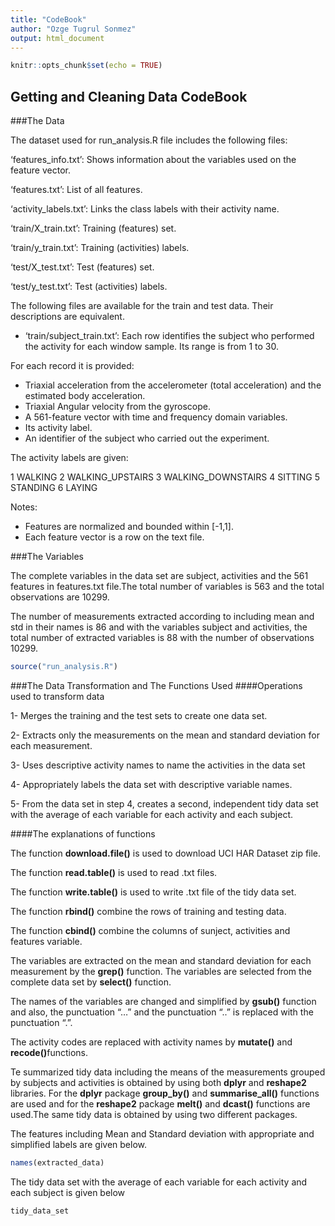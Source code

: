 ---
title: "CodeBook"
author: "Ozge Tugrul Sonmez"
output: html_document
---

```{r setup, include=FALSE}
knitr::opts_chunk$set(echo = TRUE)
```

## Getting and Cleaning Data CodeBook

###The Data


The dataset used for run_analysis.R file includes the following files:

'features_info.txt': Shows information about the variables used on the feature vector.

'features.txt': List of all features.

'activity_labels.txt': Links the class labels with their activity name.

'train/X_train.txt': Training (features) set.

'train/y_train.txt': Training (activities) labels.

'test/X_test.txt': Test (features) set.

'test/y_test.txt': Test (activities) labels.

The following files are available for the train and test data. Their descriptions are equivalent. 

- 'train/subject_train.txt': Each row identifies the subject who performed the activity for each window sample. Its range is from 1 to 30. 

For each record it is provided:

- Triaxial acceleration from the accelerometer (total acceleration) and the estimated body acceleration.
- Triaxial Angular velocity from the gyroscope. 
- A 561-feature vector with time and frequency domain variables. 
- Its activity label. 
- An identifier of the subject who carried out the experiment.

The activity labels are given:

1 WALKING
2 WALKING_UPSTAIRS
3 WALKING_DOWNSTAIRS
4 SITTING
5 STANDING
6 LAYING

Notes: 

- Features are normalized and bounded within [-1,1].
- Each feature vector is a row on the text file.

###The Variables

The complete variables in the data set are subject, activities and the 561 features in features.txt file.The total number of variables is 563 and the total observations are 10299.

The number of measurements extracted according to including mean and std in their names is 86 and with the variables subject and activities, the total number of extracted variables is 88 with the number of observations 10299.

```{r message=FALSE, warning=FALSE, include=FALSE, paged.print=FALSE}
source("run_analysis.R")
```



###The Data Transformation and The Functions Used
####Operations used to transform data

1- Merges the training and the test sets to create one data set.

2- Extracts only the measurements on the mean and standard deviation for each measurement.

3- Uses descriptive activity names to name the activities in the data set

4- Appropriately labels the data set with descriptive variable names.

5- From the data set in step 4, creates a second, independent tidy data set with the average of each variable for each activity and each subject.


####The explanations of functions

The function **download.file()** is used to download UCI HAR Dataset zip file.

The function **read.table()** is used to read .txt files.

The function **write.table()** is used to write .txt file of the tidy data set.

The function **rbind()** combine the rows of training and testing data.

The function **cbind()** combine the columns of sunject, activities and features variable.

The variables are extracted on the mean and standard deviation for each measurement by the **grep()** function. 
The variables are selected from the complete data set by **select()** function.

The names of the variables are changed and simplified by **gsub()** function and also, the punctuation "..." and the punctuation ".." is replaced with the punctuation ".".

The activity codes are replaced with activity names by **mutate()** and **recode()**functions.

Te summarized tidy data including the means of the measurements grouped by subjects and activities is obtained by using both **dplyr** and **reshape2** libraries. For the **dplyr** package **group_by()** and **summarise_all()** functions are used and for the **reshape2** package **melt()** and **dcast()** functions are used.The same tidy data is obtained by using two different packages.

The features including Mean and Standard deviation with appropriate and simplified labels are given below.
```{r echo=FALSE}

names(extracted_data)
```

The tidy data set with the average of each variable for each activity and each subject is given below

```{r echo=FALSE}

tidy_data_set
```



